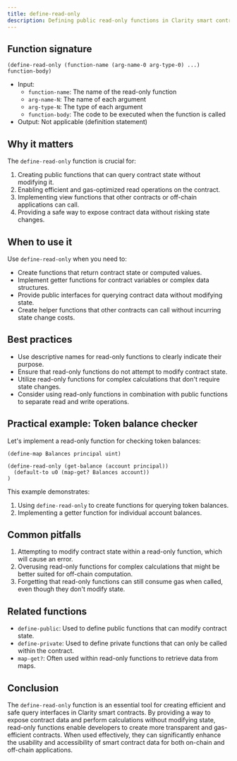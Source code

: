 ```yaml
---
title: define-read-only
description: Defining public read-only functions in Clarity smart contracts.
---
```


## Function signature

```clarity
(define-read-only (function-name (arg-name-0 arg-type-0) ...) function-body)
```

- Input: 
  - `function-name`: The name of the read-only function
  - `arg-name-N`: The name of each argument
  - `arg-type-N`: The type of each argument
  - `function-body`: The code to be executed when the function is called
- Output: Not applicable (definition statement)

## Why it matters

The `define-read-only` function is crucial for:

1. Creating public functions that can query contract state without modifying it.
2. Enabling efficient and gas-optimized read operations on the contract.
3. Implementing view functions that other contracts or off-chain applications can call.
4. Providing a safe way to expose contract data without risking state changes.

## When to use it

Use `define-read-only` when you need to:

- Create functions that return contract state or computed values.
- Implement getter functions for contract variables or complex data structures.
- Provide public interfaces for querying contract data without modifying state.
- Create helper functions that other contracts can call without incurring state change costs.

## Best practices

- Use descriptive names for read-only functions to clearly indicate their purpose.
- Ensure that read-only functions do not attempt to modify contract state.
- Utilize read-only functions for complex calculations that don't require state changes.
- Consider using read-only functions in combination with public functions to separate read and write operations.

## Practical example: Token balance checker

Let's implement a read-only function for checking token balances:

```clarity
(define-map Balances principal uint)

(define-read-only (get-balance (account principal))
  (default-to u0 (map-get? Balances account))
)
```

This example demonstrates:
1. Using `define-read-only` to create functions for querying token balances.
2. Implementing a getter function for individual account balances.

## Common pitfalls

1. Attempting to modify contract state within a read-only function, which will cause an error.
2. Overusing read-only functions for complex calculations that might be better suited for off-chain computation.
3. Forgetting that read-only functions can still consume gas when called, even though they don't modify state.

## Related functions

- `define-public`: Used to define public functions that can modify contract state.
- `define-private`: Used to define private functions that can only be called within the contract.
- `map-get?`: Often used within read-only functions to retrieve data from maps.

## Conclusion

The `define-read-only` function is an essential tool for creating efficient and safe query interfaces in Clarity smart contracts. By providing a way to expose contract data and perform calculations without modifying state, read-only functions enable developers to create more transparent and gas-efficient contracts. When used effectively, they can significantly enhance the usability and accessibility of smart contract data for both on-chain and off-chain applications.
